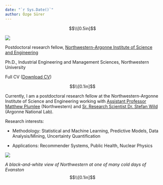 ```yaml
---
date: "`r Sys.Date()`"
author: Özge Sürer
---
```

$$\\[0.5in]$$


<img src="folder/os.jpg" class="img1">

Postdoctoral research fellow, [Northwestern-Argonne Institute of Science and Engineering](https://www.naise.northwestern.edu)

Ph.D., Industrial Engineering and Management Sciences, Northwestern University

Full CV (<a href="folder/CV_OzgeSurer.pdf#" class="download" title="Download CV as PDF">Download CV</a>)

$$\\[0.1in]$$

Currently, I am a postdoctoral research fellow at the Northwestern-Argonne Institute of Science and Engineering working with [Assistant Professor Matthew Plumlee](https://www.mccormick.northwestern.edu/research-faculty/directory/profiles/plumlee-matthew.html) (Northwestern) and [Sr. Research Scientist Dr. Stefan Wild](https://wildsm.github.io) (Argonne National Lab).

Research interests:

* Methodology: Statistical and Machine Learning, Predictive Models, Data Analysis/Mining, Uncertainty Quantification

* Applications: Recommender Systems, Public Health, Nuclear Physics 


<img src="folder/evanston1.JPG" class="img3">

*A black-and-white view of Northwestern at one of many cold days of Evanston*
$$\\[0.1in]$$